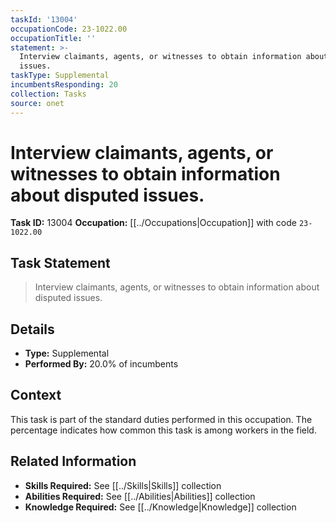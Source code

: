 ```yaml
---
taskId: '13004'
occupationCode: 23-1022.00
occupationTitle: ''
statement: >-
  Interview claimants, agents, or witnesses to obtain information about disputed
  issues.
taskType: Supplemental
incumbentsResponding: 20
collection: Tasks
source: onet
---
```

# Interview claimants, agents, or witnesses to obtain information about disputed issues.

**Task ID:** 13004
**Occupation:** [[../Occupations|Occupation]] with code `23-1022.00`

## Task Statement

> Interview claimants, agents, or witnesses to obtain information about disputed issues.

## Details

- **Type:** Supplemental
- **Performed By:** 20.0% of incumbents

## Context

This task is part of the standard duties performed in this occupation. The percentage indicates how common this task is among workers in the field.

## Related Information

- **Skills Required:** See [[../Skills|Skills]] collection
- **Abilities Required:** See [[../Abilities|Abilities]] collection
- **Knowledge Required:** See [[../Knowledge|Knowledge]] collection
